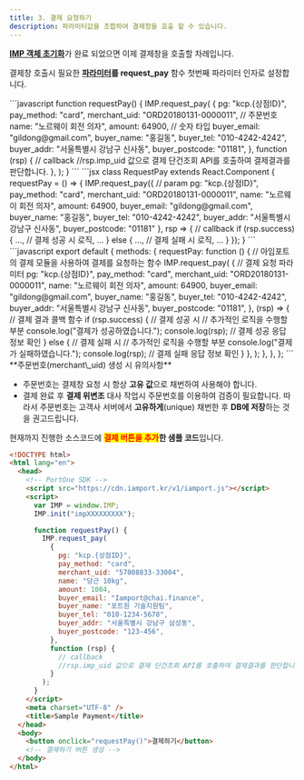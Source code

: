 ```yaml
---
title: 3. 결제 요청하기
description: 파라미터값을 조합하여 결제창을 호출 할 수 있습니다.
---
```



[**IMP 객체 초기화**](2)가 완료 되었으면 이제 결제창을 호출할 차례입니다.

결제창 호출시 필요한 [**파라미터**](../../sdk/javascript-sdk/payrq)**를 request_pay** 함수 첫번째 파라미터 인자로 설정합니다.

<Tabs>
<Tab title="JavaScript">
```javascript
function requestPay() {
  IMP.request_pay(
    {
      pg: "kcp.{상점ID}",
      pay_method: "card",
      merchant_uid: "ORD20180131-0000011", // 주문번호
      name: "노르웨이 회전 의자",
      amount: 64900, // 숫자 타입
      buyer_email: "gildong@gmail.com",
      buyer_name: "홍길동",
      buyer_tel: "010-4242-4242",
      buyer_addr: "서울특별시 강남구 신사동",
      buyer_postcode: "01181",
    },
    function (rsp) {
      // callback
      //rsp.imp_uid 값으로 결제 단건조회 API를 호출하여 결제결과를 판단합니다.
    },
  );
}
```
</Tab>

<Tab title="React.js">
```jsx
class RequestPay extends React.Component {
  requestPay = () => {
    IMP.request_pay({ // param
      pg: "kcp.{상점ID}",
      pay_method: "card",
      merchant_uid: "ORD20180131-0000011",
      name: "노르웨이 회전 의자",
      amount: 64900,
      buyer_email: "gildong@gmail.com",
      buyer_name: "홍길동",
      buyer_tel: "010-4242-4242",
      buyer_addr: "서울특별시 강남구 신사동",
      buyer_postcode: "01181"
    }, rsp => { // callback
      if (rsp.success) {
        ...,
        // 결제 성공 시 로직,
        ...
      } else {
        ...,
        // 결제 실패 시 로직,
        ...
      }
    });
  }
```
</Tab>

<Tab title="Vue.js">
```javascript
export default {
  methods: {
    requestPay: function () {
      // 아임포트의 결제 모듈을 사용하여 결제를 요청하는 함수
      IMP.request_pay(
        {
          // 결제 요청 파라미터
          pg: "kcp.{상점ID}",
          pay_method: "card",
          merchant_uid: "ORD20180131-0000011",
          name: "노르웨이 회전 의자",
          amount: 64900,
          buyer_email: "gildong@gmail.com",
          buyer_name: "홍길동",
          buyer_tel: "010-4242-4242",
          buyer_addr: "서울특별시 강남구 신사동",
          buyer_postcode: "01181",
        },
        (rsp) => {
          // 결제 결과 콜백 함수
          if (rsp.success) {
            // 결제 성공 시
            // 추가적인 로직을 수행할 부분
            console.log("결제가 성공하였습니다.");
            console.log(rsp); // 결제 성공 응답 정보 확인
          } else {
            // 결제 실패 시
            // 추가적인 로직을 수행할 부분
            console.log("결제가 실패하였습니다.");
            console.log(rsp); // 결제 실패 응답 정보 확인
          }
        },
      );
    },
  },
};
```
</Tab>
</Tabs>

<Hint style="info">
**주문번호(merchant\_uid) 생성 시 유의사항**

- 주문번호는 결제창 요청 시 항상 **고유 값**으로 채번하여 사용해야 합니다.
- 결제 완료 후 **결제 위변조** 대사 작업시 주문번호를 이용하여 검증이 필요합니다. 따라서 주문번호는 고객사 서버에서 **고유하게**(unique) 채번한 후 **DB에 저장**하는 것을 권고드립니다.

</Hint>

현재까지 진행한 소스코드에 <mark style="color:red;">**결제 버튼을 추가**</mark>**한 샘플 코드**입니다.

```html title="sample.html"
<!DOCTYPE html>
<html lang="en">
  <head>
    <!-- PortOne SDK -->
    <script src="https://cdn.iamport.kr/v1/iamport.js"></script>
    <script>
      var IMP = window.IMP;
      IMP.init("impXXXXXXXXX");

      function requestPay() {
        IMP.request_pay(
          {
            pg: "kcp.{상점ID}",
            pay_method: "card",
            merchant_uid: "57008833-33004",
            name: "당근 10kg",
            amount: 1004,
            buyer_email: "Iamport@chai.finance",
            buyer_name: "포트원 기술지원팀",
            buyer_tel: "010-1234-5678",
            buyer_addr: "서울특별시 강남구 삼성동",
            buyer_postcode: "123-456",
          },
          function (rsp) {
            // callback
            //rsp.imp_uid 값으로 결제 단건조회 API를 호출하여 결제결과를 판단합니다.
          }
        );
      }
    </script>
    <meta charset="UTF-8" />
    <title>Sample Payment</title>
  </head>
  <body>
    <button onclick="requestPay()">결제하기</button>
    <!-- 결제하기 버튼 생성 -->
  </body>
</html>
```

<Youtube videoId="Gq7r5AUoMKs" caption="결제하기 버튼 생성 및 결제창 호출" />
